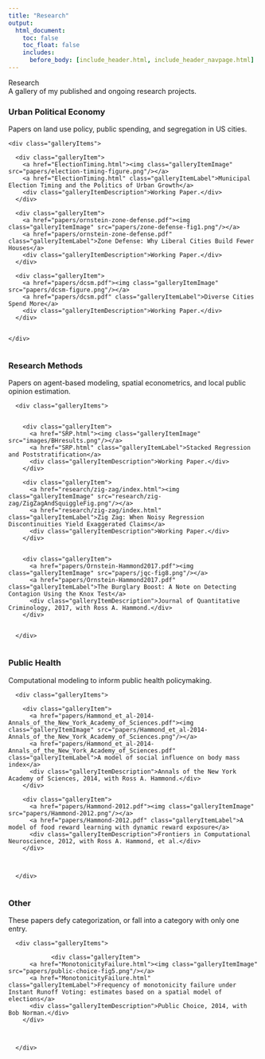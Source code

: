 ```yaml
---
title: "Research"
output:
  html_document:
    toc: false
    toc_float: false
    includes:
      before_body: [include_header.html, include_header_navpage.html]
---
```



<!--html_preserve-->

<div class="band full">
  <div class="bandContent pageTitle">Research</div>
  <div class="bandContent pageIntro">A gallery of my published and ongoing research projects.</div>
</div>

<!--/html_preserve-->

### Urban Political Economy
Papers on land use policy, public spending, and segregation in US cities.

<!--html_preserve-->

<div class="band full">

  <div class="bandContent gallerySection">
    
    <div class="galleryItems">
      
      <div class="galleryItem">
        <a href="ElectionTiming.html"><img class="galleryItemImage" src="papers/election-timing-figure.png"/></a>
        <a href="ElectionTiming.html" class="galleryItemLabel">Municipal Election Timing and the Politics of Urban Growth</a>
        <div class="galleryItemDescription">Working Paper.</div>
      </div>
      
      <div class="galleryItem">
        <a href="papers/ornstein-zone-defense.pdf"><img class="galleryItemImage" src="papers/zone-defense-fig1.png"/></a>
        <a href="papers/ornstein-zone-defense.pdf" class="galleryItemLabel">Zone Defense: Why Liberal Cities Build Fewer Houses</a>
        <div class="galleryItemDescription">Working Paper.</div>
      </div>
      
      <div class="galleryItem">
        <a href="papers/dcsm.pdf"><img class="galleryItemImage" src="papers/dcsm-figure.png"/></a>
        <a href="papers/dcsm.pdf" class="galleryItemLabel">Diverse Cities Spend More</a>
        <div class="galleryItemDescription">Working Paper.</div>
      </div>
      
      
    </div>
      
  </div>
      
</div>
      
<!--/html_preserve-->      
      
### Research Methods
Papers on agent-based modeling, spatial econometrics, and local public opinion estimation.

<!--html_preserve-->      

<div class="band full">
      
   <div class="bandContent gallerySection">
   
      <div class="galleryItems">
      
      
        <div class="galleryItem">
          <a href="SRP.html"><img class="galleryItemImage" src="images/BHresults.png"/></a>
          <a href="SRP.html" class="galleryItemLabel">Stacked Regression and Poststratification</a>
          <div class="galleryItemDescription">Working Paper.</div>
        </div>
        
        <div class="galleryItem">
          <a href="research/zig-zag/index.html"><img class="galleryItemImage" src="research/zig-zag/ZigZagAndSquiggleFig.png"/></a>
          <a href="research/zig-zag/index.html" class="galleryItemLabel">Zig Zag: When Noisy Regression Discontinuities Yield Exaggerated Claims</a>
          <div class="galleryItemDescription">Working Paper.</div>
        </div>
        
      
        <div class="galleryItem">
          <a href="papers/Ornstein-Hammond2017.pdf"><img class="galleryItemImage" src="papers/jqc-fig8.png"/></a>
          <a href="papers/Ornstein-Hammond2017.pdf" class="galleryItemLabel">The Burglary Boost: A Note on Detecting Contagion Using the Knox Test</a>
          <div class="galleryItemDescription">Journal of Quantitative Criminology, 2017, with Ross A. Hammond.</div>
        </div>
        
      
      </div>
      
  </div>
  
</div>



<!--/html_preserve-->

### Public Health
Computational modeling to inform public health policymaking.

<!--html_preserve-->      

<div class="band full">
      
   <div class="bandContent gallerySection">
   
      <div class="galleryItems">
      
        <div class="galleryItem">
          <a href="papers/Hammond_et_al-2014-Annals_of_the_New_York_Academy_of_Sciences.pdf"><img class="galleryItemImage" src="papers/Hammond_et_al-2014-Annals_of_the_New_York_Academy_of_Sciences.png"/></a>
          <a href="papers/Hammond_et_al-2014-Annals_of_the_New_York_Academy_of_Sciences.pdf" class="galleryItemLabel">A model of social influence on body mass index</a>
          <div class="galleryItemDescription">Annals of the New York Academy of Sciences, 2014, with Ross A. Hammond.</div>
        </div>
        
        <div class="galleryItem">
          <a href="papers/Hammond-2012.pdf"><img class="galleryItemImage" src="papers/Hammond-2012.png"/></a>
          <a href="papers/Hammond-2012.pdf" class="galleryItemLabel">A model of food reward learning with dynamic reward exposure</a>
          <div class="galleryItemDescription">Frontiers in Computational Neuroscience, 2012, with Ross A. Hammond, et al.</div>
        </div>
        
        
      
      </div>
      
  </div>
  
</div>



<!--/html_preserve-->


### Other

These papers defy categorization, or fall into a category with only one entry.

<!--html_preserve-->      

<div class="band full">
      
   <div class="bandContent gallerySection">
   
      <div class="galleryItems">
      
                <div class="galleryItem">
          <a href="MonotonicityFailure.html"><img class="galleryItemImage" src="papers/public-choice-fig5.png"/></a>
          <a href="MonotonicityFailure.html" class="galleryItemLabel">Frequency of monotonicity failure under Instant Runoff Voting: estimates based on a spatial model of elections</a>
          <div class="galleryItemDescription">Public Choice, 2014, with Bob Norman.</div>
        </div>
        
        
      
      </div>
      
  </div>
  
</div>



<!--/html_preserve-->

